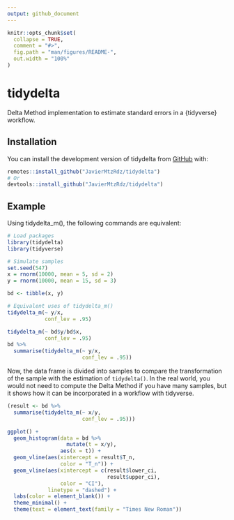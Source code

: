 ```yaml
---
output: github_document
---
```


<!-- README.md is generated from README.Rmd. Please edit that file -->

```r
knitr::opts_chunk$set(
  collapse = TRUE,
  comment = "#>",
  fig.path = "man/figures/README-",
  out.width = "100%"
)
```

# tidydelta

<!-- badges: start -->
<!-- badges: end -->

Delta Method implementation to estimate standard errors in a {tidyverse} workflow. 

## Installation

You can install the development version of tidydelta from [GitHub](https://github.com/JavierMtzRdz/tidydelta) with:

``` r
remotes::install_github("JavierMtzRdz/tidydelta")
# Or
devtools::install_github("JavierMtzRdz/tidydelta")	
```

## Example

Using tidydelta_m(), the following commands are equivalent:

```r
# Load packages
library(tidydelta)
library(tidyverse)

# Simulate samples
set.seed(547)
x = rnorm(10000, mean = 5, sd = 2)
y = rnorm(10000, mean = 15, sd = 3)

bd <- tibble(x, y)

# Equivalent uses of tidydelta_m()
tidydelta_m(~ y/x,
            conf_lev = .95)

tidydelta_m(~ bd$y/bd$x,
            conf_lev = .95)
bd %>%
  summarise(tidydelta_m(~ y/x,
                        conf_lev = .95))
```

Now, the data frame is divided into samples to compare the transformation of the sample with the estimation of `tidydelta()`. In the real world, you would not need to compute the Delta Method if you have many samples, but it shows how it can be incorporated in a workflow with tidyverse. 

```r
(result <- bd %>%
  summarise(tidydelta_m(~ x/y,
                        conf_lev = .95)))

ggplot() +
  geom_histogram(data = bd %>%
                   mutate(t = x/y),
                 aes(x = t)) +
  geom_vline(aes(xintercept = result$T_n,
                 color = "T_n")) +
  geom_vline(aes(xintercept = c(result$lower_ci,
                                result$upper_ci),
                 color = "CI"),
             linetype = "dashed") +
  labs(color = element_blank()) +
  theme_minimal() +
  theme(text = element_text(family = "Times New Roman"))
```
